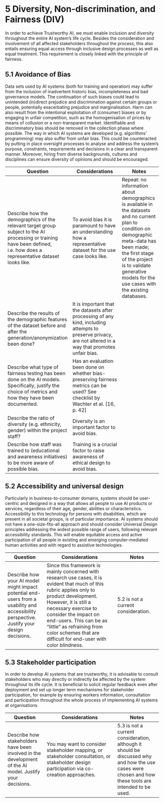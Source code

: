 # 5 Diversity, Non-discrimination, and Fairness (DIV)

In order to achieve Trustworthy AI, we must enable inclusion and diversity throughout the entire AI system’s life cycle. Besides the consideration and involvement of all affected stakeholders throughout the process, this also entails ensuring equal access through inclusive design processes as well as equal treatment. This requirement is closely linked with the principle of fairness.

## 5.1	Avoidance of Bias

Data sets used by AI systems (both for training and operation) may suffer from the inclusion of inadvertent historic bias, incompleteness and bad governance models. The continuation of such biases could lead to unintended (in)direct prejudice and discrimination against certain groups or people, potentially exacerbating prejudice and marginalisation. Harm can also result from the intentional exploitation of (consumer) biases or by engaging in unfair competition, such as the homogenisation of prices by means of collusion or a non-transparent market. Identifiable and discriminatory bias should be removed in the collection phase where possible. The way in which AI systems are developed (e.g. algorithms’ programming) may also suffer from unfair bias. This could be counteracted by putting in place oversight processes to analyse and address the system’s purpose, constraints, requirements and decisions in a clear and transparent manner. Moreover, hiring from diverse backgrounds, cultures and disciplines can ensure diversity of opinions and should be encouraged.

| **Question**        | **Considerations**                     | **Notes**              |
|----------------------|---------------------------------------|------------------------|
| Describe how the demographics of the relevant target group subject to the AI processing or training have been defined, i.e. how does a representative dataset looks like.| To avoid bias it is paramount to have an understanding how a  representative dataset for the use case looks like.| Repeat: no information about demographics is available in the datasets and no current plan to condition on demographic meta-data has been made; the first stage of the project is to validate generative models for the use cases with the existing databases.|
| Describe the results of the demographic features of the dataset before and after the generation/anonymization been done?| It is important that the datasets after processing of any kind, including attempts to preserve privacy, are not altered in a way that promotes unfair bias.|
| Describe what type of fairness testing has been done on the AI models. Specifically, justify the choice of metrics and how they have been documented.| Has an evaluation been done on whether bias-preserving fairness metrics can be used? See checklist by Wachter et al. [16, p. 42]|
| Describe the ratio of diversity (e.g. ethnicity, gender) within the project staff?| Diversity is an important factor to avoid bias.|
| Describe how staff was trained to (educational and awareness initiatives) to be more aware of possible bias.| Training is a crucial factor to raise awareness of ethical design to avoid bias.| 

## 5.2	Accessibility and universal design

Particularly in business-to-consumer domains, systems should be user-centric and designed in a way that allows all people to use AI products or services, regardless of their age, gender, abilities or characteristics. Accessibility to this technology for persons with disabilities, which are present in all societal groups, is of particular importance. AI systems should not have a one-size-fits-all approach and should consider Universal Design principles addressing the widest possible range of users, following relevant accessibility standards. This will enable equitable access and active participation of all people in existing and emerging computer-mediated human activities and with regard to assistive technologies.

| **Question**        | **Considerations**                     | **Notes**              |
|----------------------|---------------------------------------|------------------------|
| Describe how your AI model might impact potential end-users from a usability and accessibility perspective. Justify your design decisions.| Since this framework is mainly concerned with research use cases, it is evident that much of this rubric applies only to product development. However, it is still a necessary exercise to consider the impact on end-users. This can be as “little” as refraining from color schemes that are difficult for end-user with color blindness.| 5.2 is not a current consideration.|

## 5.3	Stakeholder participation

In order to develop AI systems that are trustworthy, it is advisable to consult stakeholders who may directly or indirectly be affected by the system throughout its life cycle. It is beneficial to solicit regular feedback even after deployment and set up longer term mechanisms for stakeholder participation, for example by ensuring workers information, consultation and participation throughout the whole process of implementing AI systems at organisations.

| **Question**        | **Considerations**                     | **Notes**              |
|----------------------|---------------------------------------|------------------------|
| Describe how stakeholders have been involved in the development of the AI model.  Justify your decisions.| You may want to consider stakeholder mapping, or stakeholder consultation, or stakeholder design participation via co-creation approaches.| 5.3 is not a current consideration, although it should be discussed why and how the use cases were chosen and how these tools are intended to be used.|
